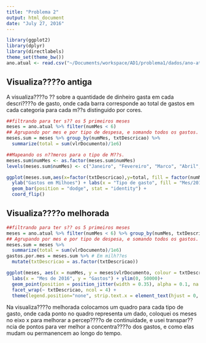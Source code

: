 ```yaml
---
title: "Problema 2"
output: html_document
date: "July 27, 2016"
---
```


```r
library(ggplot2)
library(dplyr)
library(directlabels)
theme_set(theme_bw())
ano.atual <- read.csv("~/Documents/workspace/AD1/problema1/dados/ano-atual.csv")
```

## Visualiza????o antiga
A visualiza????o ?? sobre a quantidade de dinheiro gasta em cada descri????o de gasto, onde cada
barra corresponde ao total de gastos em cada categoria para cada m??s distinguido por cores.

```r
##filtrando para ter s?? os 5 primeiros meses
meses = ano.atual %>% filter(numMes < 6)
## Agrupando por mes e por tipo de despesa, e somando todos os gastos.
meses.sum = meses %>% group_by(numMes, txtDescricao) %>% 
  summarize(total = sum(vlrDocumento)/1e6)

##Mapeando os n??meros para o tipo de M??s.
meses.sum$numMes <- as.factor(meses.sum$numMes)
levels(meses.sum$numMes) <- c("Janeiro", "Fevereiro", "Marco", "Abril", "Maio")

ggplot(meses.sum,aes(x=factor(txtDescricao),y=total, fill = factor(numMes))) +
  ylab("Gastos em Milhoes") + labs(x = "Tipo de gasto", fill = "Mes/2016") +
  geom_bar(position = "dodge", stat = "identity") +
  coord_flip()
```

## Visualiza????o melhorada
```r
##filtrando para ter s?? os 5 primeiros meses
meses = ano.atual %>% filter(numMes < 6) %>% group_by(numMes, txtDescricao)
## Agrupando por mes e por tipo de despesa, e somando todos os gastos.
meses.sum = meses %>% 
  summarize(total = sum(vlrDocumento)/1e6)
gastos.por.mes = meses.sum %>% # Em milh??es
  mutate(txtDescricao = as.factor(txtDescricao))

ggplot(meses, aes(x = numMes, y = meses$vlrDocumento, colour = txtDescricao))+
  labs(x = "Mes de 2016", y = "Gastos") + ylim(0, 50000)+
  geom_point(position = position_jitter(width = 0.35), alpha = 0.1, na.rm = TRUE)+
  facet_wrap(~ txtDescricao, ncol = 4) + 
  theme(legend.position="none", strip.text.x = element_text(hjust = 0, size = 8))
```

Na visualiza????o melhorada colocamos um quadro para cada tipo de gasto, onde cada ponto no quadro representa um dado, coloquei os meses no eixo x para melhorar a percep????o de continuidade, e usei transpar??ncia de pontos para ver melhor a concentra????o dos gastos, e como elas mudam ou permanencem ao longo do tempo.
